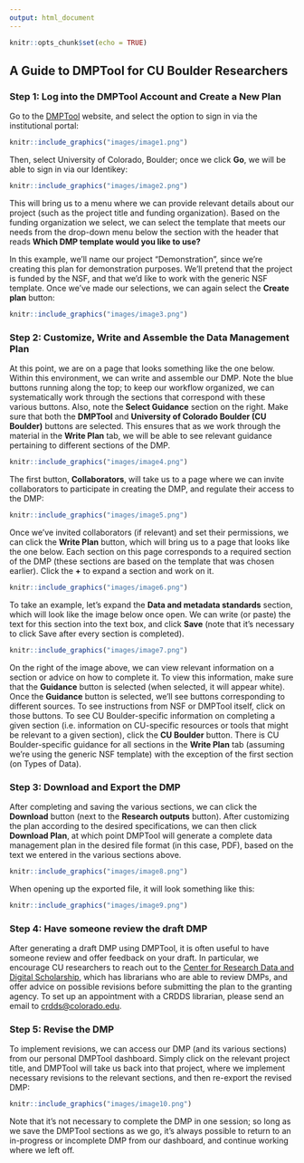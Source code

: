 ```yaml
---
output: html_document
---
```


```r
knitr::opts_chunk$set(echo = TRUE)
```

## A Guide to DMPTool for CU Boulder Researchers

### Step 1: Log into the DMPTool Account and Create a New Plan

Go to the [DMPTool](https://dmptool.org) website, and select the option to sign in via the institutional portal:

```r
knitr::include_graphics("images/image1.png")
```

Then, select University of Colorado, Boulder; once we click **Go**, we will be able to sign in via our Identikey:

```r
knitr::include_graphics("images/image2.png")
```

This will bring us to a menu where we can provide relevant details about our project (such as the project title and funding organization). Based on the funding organization we select, we can select the template that meets our needs from the drop-down menu below the section with the header that reads **Which DMP template would you like to use?** 

In this example, we’ll name our project “Demonstration”, since we’re creating this plan for demonstration purposes. We’ll pretend that the project is funded by the NSF, and that we’d like to work with the generic NSF template. Once we’ve made our selections, we can again select the **Create plan** button: 


```r
knitr::include_graphics("images/image3.png")
```

### Step 2: Customize, Write and Assemble the Data Management Plan

At this point, we are on a page that looks something like the one below. Within this environment, we can write and assemble our DMP. Note the blue buttons running along the top; to keep our workflow organized, we can systematically work through the sections that correspond with these various buttons. Also, note the **Select Guidance**  section on the right. Make sure that both the **DMPTool** and **University of Colorado Boulder (CU Boulder)** buttons are selected. This ensures that as we work through the material in the **Write Plan** tab, we will be able to see relevant guidance pertaining to different sections of the DMP. 


```r
knitr::include_graphics("images/image4.png")
```

The first button, **Collaborators**, will take us to a page where we can invite collaborators to participate in creating the DMP, and regulate their access to the DMP: 

```r
knitr::include_graphics("images/image5.png")
```

Once we’ve invited collaborators (if relevant) and set their permissions, we can click the **Write Plan** button, which will bring us to a page that looks like the one below. Each section on this page corresponds to a required section of the DMP (these sections are based on the template that was chosen earlier). Click the **+** to expand a section and work on it. 

```r
knitr::include_graphics("images/image6.png")
```

To take an example, let’s expand the **Data and metadata standards** section, which will look like the image below once open. We can write (or paste) the text for this section into the text box, and click **Save** (note that it’s necessary to click Save after every section is completed). 

```r
knitr::include_graphics("images/image7.png")
```

On the right of the image above, we can view relevant information on a section or advice on how to complete it. To view this information, make sure that the **Guidance** button is selected (when selected, it will appear white). Once the **Guidance** button is selected, we’ll see buttons corresponding to different sources. To see instructions from NSF or DMPTool itself, click on those buttons. To see CU Boulder-specific information on completing a given section (i.e. information on CU-specific resources or tools that might be relevant to a given section), click the **CU Boulder** button. There is CU Boulder-specific guidance for all sections in the **Write Plan** tab (assuming we’re using the generic NSF template) with the exception of the first section (on Types of Data). 

### Step 3: Download and Export the DMP

After completing and saving the various sections, we can click the **Download** button (next to the **Research outputs** button). After customizing the plan according to the desired specifications, we can then click **Download Plan**, at which point DMPTool will generate a complete data management plan in the desired file format (in this case, PDF), based on the text we entered in the various sections above.  

```r
knitr::include_graphics("images/image8.png")
```

When opening up the exported file, it will look something like this:

```r
knitr::include_graphics("images/image9.png")
```

### Step 4: Have someone review the draft DMP 

After generating a draft DMP using DMPTool, it is often useful to have someone review and offer feedback on your draft. In particular, we encourage CU researchers to reach out to the [Center for Research Data and Digital Scholarship](https://www.colorado.edu/crdds/), which has librarians who are able to review DMPs, and offer advice on possible revisions before submitting the plan to the granting agency. To set up an appointment with a CRDDS librarian, please send an email to [crdds@colorado.edu](mailto:crdds@colorado.edu). 

### Step 5: Revise the DMP

To implement revisions, we can access our DMP (and its various sections) from our personal DMPTool dashboard. Simply click on the relevant project title, and DMPTool will take us back into that project, where we implement necessary revisions to the relevant sections, and then re-export the revised DMP:

```r
knitr::include_graphics("images/image10.png")
```

Note that it's not necessary to complete the DMP in one session; so long as we save the DMPTool sections as we go, it's always possible to return to an in-progress or incomplete DMP from our dashboard, and continue working where we left off. 







